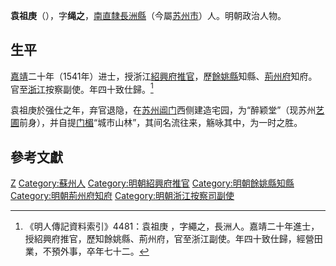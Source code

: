 {{明清人物信息框
| 姓名 = 袁祖庚
| 原名 =
| 圖片名稱= 
| 圖片大小 = 220px
| 圖片說明 = 
| 最高職務 = 浙江按察使司副使
| 國家 = 大明
| 爵位 =
| 籍貫 = [[南直隸|南直隸]][[長洲縣|長洲縣]]
| 族裔 = 漢族
| 旗籍 = 
| 字號 = 
| 諡號 = 
| 出生日期 = [[正德_(明朝)|正德]]十四年（1519年）
| 出生地點 = [[南直隸|南直隸]][[長洲縣|長洲縣]]
| 逝世日期 = [[萬曆|萬曆]]十八年（1590年）
| 逝世地點 = [[南直隸|南直隸]][[長洲縣|長洲縣]]
| 墓葬 =
| 配偶 =
| 親屬 = 
| 出身 = 
*嘉靖二十年（1541年）辛丑科同進士出身
| 經歷 = 
| 著作 =
}}

'''袁祖庚'''（{{bd|1519年||1590年|catIdx=Y}}），字'''绳之'''，[[南直隸|南直隸]][[長洲縣|長洲縣]]（今屬[[苏州市|苏州市]]）人。明朝政治人物。

==生平==
[[嘉靖|嘉靖]]二十年（1541年）进士，授浙江[[紹興府|紹興府]][[推官|推官]]，歷[[餘姚縣|餘姚縣]]知縣、[[荊州府|荊州府]]知府。官至[[浙江|浙江]]按察副使。年四十致仕歸。<ref>《明人傳記資料索引》4481：袁祖庚 ，字繩之，長洲人。嘉靖二十年進士，授紹興府推官，歷知餘姚縣、荊州府，官至浙江副使。年四十致仕歸，經營田業，不預外事，卒年七十二。</ref>

袁祖庚於强仕之年，弃官退隐，在[[苏州|苏州]][[阊门|阊门]]西侧建造宅园，为“醉颖堂”（现苏州[[艺圃|艺圃]]前身），并自提[[门楣|门楣]]“城市山林”，其间名流往来，觞咏其中，为一时之胜。

==參考文獻==
{{reflist}}

{{start box}}
{{s-off}}
{{s-before|[[何彥|何彥]]}}
{{s-title|明朝荊州府知府|嘉靖年間}}
{{s-after|[[陳全之|陳全之]]}}
{{end box}}

{{嘉靖二十年辛丑科殿試金榜}}

{{Authority control}}
{{DEFAULTSORT:Yuan袁}}
[[Category:袁姓|Z]]
[[Category:蘇州人|Category:蘇州人]]
[[Category:明朝紹興府推官|Category:明朝紹興府推官]]
[[Category:明朝餘姚縣知縣|Category:明朝餘姚縣知縣]]
[[Category:明朝荊州府知府|Category:明朝荊州府知府]]
[[Category:明朝浙江按察司副使|Category:明朝浙江按察司副使]]